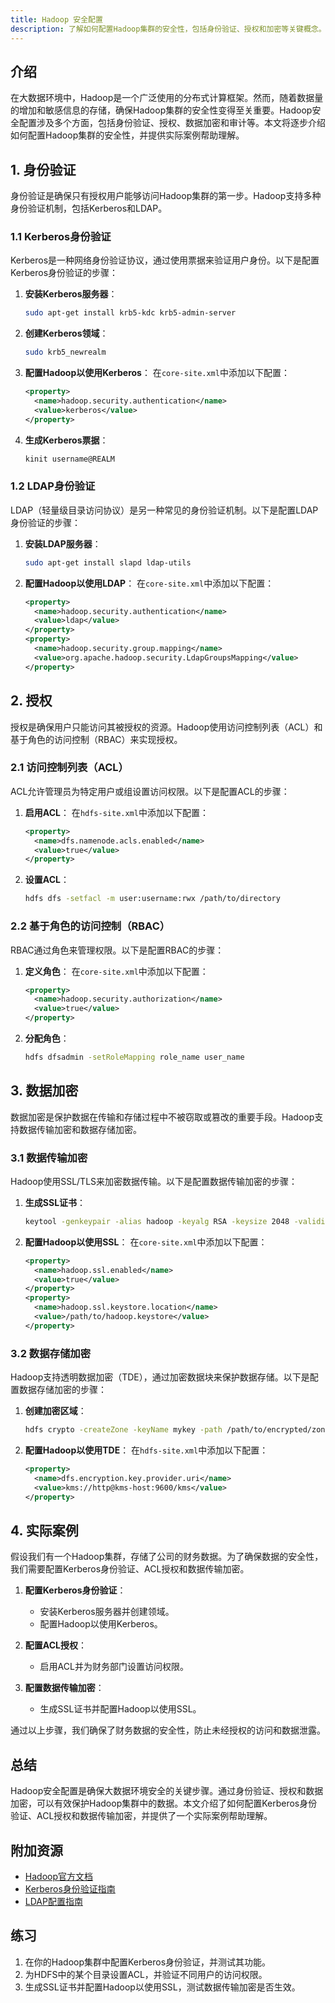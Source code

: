 ```yaml
---
title: Hadoop 安全配置
description: 了解如何配置Hadoop集群的安全性，包括身份验证、授权和加密等关键概念。本文适合初学者，提供详细的步骤和实际案例。
---
```


## 介绍

在大数据环境中，Hadoop是一个广泛使用的分布式计算框架。然而，随着数据量的增加和敏感信息的存储，确保Hadoop集群的安全性变得至关重要。Hadoop安全配置涉及多个方面，包括身份验证、授权、数据加密和审计等。本文将逐步介绍如何配置Hadoop集群的安全性，并提供实际案例帮助理解。

## 1. 身份验证

身份验证是确保只有授权用户能够访问Hadoop集群的第一步。Hadoop支持多种身份验证机制，包括Kerberos和LDAP。

### 1.1 Kerberos身份验证

Kerberos是一种网络身份验证协议，通过使用票据来验证用户身份。以下是配置Kerberos身份验证的步骤：

1. **安装Kerberos服务器**：
   ```bash
   sudo apt-get install krb5-kdc krb5-admin-server
   ```

2. **创建Kerberos领域**：
   ```bash
   sudo krb5_newrealm
   ```

3. **配置Hadoop以使用Kerberos**：
   在`core-site.xml`中添加以下配置：
   ```xml
   <property>
     <name>hadoop.security.authentication</name>
     <value>kerberos</value>
   </property>
   ```

4. **生成Kerberos票据**：
   ```bash
   kinit username@REALM
   ```

### 1.2 LDAP身份验证

LDAP（轻量级目录访问协议）是另一种常见的身份验证机制。以下是配置LDAP身份验证的步骤：

1. **安装LDAP服务器**：
   ```bash
   sudo apt-get install slapd ldap-utils
   ```

2. **配置Hadoop以使用LDAP**：
   在`core-site.xml`中添加以下配置：
   ```xml
   <property>
     <name>hadoop.security.authentication</name>
     <value>ldap</value>
   </property>
   <property>
     <name>hadoop.security.group.mapping</name>
     <value>org.apache.hadoop.security.LdapGroupsMapping</value>
   </property>
   ```

## 2. 授权

授权是确保用户只能访问其被授权的资源。Hadoop使用访问控制列表（ACL）和基于角色的访问控制（RBAC）来实现授权。

### 2.1 访问控制列表（ACL）

ACL允许管理员为特定用户或组设置访问权限。以下是配置ACL的步骤：

1. **启用ACL**：
   在`hdfs-site.xml`中添加以下配置：
   ```xml
   <property>
     <name>dfs.namenode.acls.enabled</name>
     <value>true</value>
   </property>
   ```

2. **设置ACL**：
   ```bash
   hdfs dfs -setfacl -m user:username:rwx /path/to/directory
   ```

### 2.2 基于角色的访问控制（RBAC）

RBAC通过角色来管理权限。以下是配置RBAC的步骤：

1. **定义角色**：
   在`core-site.xml`中添加以下配置：
   ```xml
   <property>
     <name>hadoop.security.authorization</name>
     <value>true</value>
   </property>
   ```

2. **分配角色**：
   ```bash
   hdfs dfsadmin -setRoleMapping role_name user_name
   ```

## 3. 数据加密

数据加密是保护数据在传输和存储过程中不被窃取或篡改的重要手段。Hadoop支持数据传输加密和数据存储加密。

### 3.1 数据传输加密

Hadoop使用SSL/TLS来加密数据传输。以下是配置数据传输加密的步骤：

1. **生成SSL证书**：
   ```bash
   keytool -genkeypair -alias hadoop -keyalg RSA -keysize 2048 -validity 365 -keystore hadoop.keystore
   ```

2. **配置Hadoop以使用SSL**：
   在`core-site.xml`中添加以下配置：
   ```xml
   <property>
     <name>hadoop.ssl.enabled</name>
     <value>true</value>
   </property>
   <property>
     <name>hadoop.ssl.keystore.location</name>
     <value>/path/to/hadoop.keystore</value>
   </property>
   ```

### 3.2 数据存储加密

Hadoop支持透明数据加密（TDE），通过加密数据块来保护数据存储。以下是配置数据存储加密的步骤：

1. **创建加密区域**：
   ```bash
   hdfs crypto -createZone -keyName mykey -path /path/to/encrypted/zone
   ```

2. **配置Hadoop以使用TDE**：
   在`hdfs-site.xml`中添加以下配置：
   ```xml
   <property>
     <name>dfs.encryption.key.provider.uri</name>
     <value>kms://http@kms-host:9600/kms</value>
   </property>
   ```

## 4. 实际案例

假设我们有一个Hadoop集群，存储了公司的财务数据。为了确保数据的安全性，我们需要配置Kerberos身份验证、ACL授权和数据传输加密。

1. **配置Kerberos身份验证**：
   - 安装Kerberos服务器并创建领域。
   - 配置Hadoop以使用Kerberos。

2. **配置ACL授权**：
   - 启用ACL并为财务部门设置访问权限。

3. **配置数据传输加密**：
   - 生成SSL证书并配置Hadoop以使用SSL。

通过以上步骤，我们确保了财务数据的安全性，防止未经授权的访问和数据泄露。

## 总结

Hadoop安全配置是确保大数据环境安全的关键步骤。通过身份验证、授权和数据加密，可以有效保护Hadoop集群中的数据。本文介绍了如何配置Kerberos身份验证、ACL授权和数据传输加密，并提供了一个实际案例帮助理解。

## 附加资源

- [Hadoop官方文档](https://hadoop.apache.org/docs/current/)
- [Kerberos身份验证指南](https://web.mit.edu/kerberos/)
- [LDAP配置指南](https://www.openldap.org/doc/)

## 练习

1. 在你的Hadoop集群中配置Kerberos身份验证，并测试其功能。
2. 为HDFS中的某个目录设置ACL，并验证不同用户的访问权限。
3. 生成SSL证书并配置Hadoop以使用SSL，测试数据传输加密是否生效。